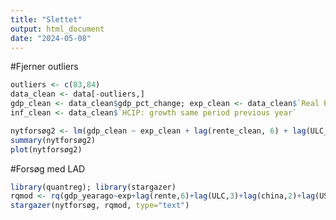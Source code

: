 ```yaml
---
title: "Slettet"
output: html_document
date: "2024-05-08"
---
```



#Fjerner outliers
```r
outliers <- c(83,84)
data_clean <- data[-outliers,]
gdp_clean <- data_clean$gdp_pct_change; exp_clean <- data_clean$`Real Export - % change from year ago`; rente_clean <- data_clean$`Interest Rate (10-year Goverment Bond Yields)`; ULC_clean <- data_clean$`ULC pct change previous period`; china_clean <- data_clean$`China gdp year ago`; USA_clean <- data_clean$`USA real gdp percent year ago`; euro_clean <- data_clean$`Eurozonen: Real GDP growth quarterly previous period`
inf_clean <- data_clean$`HCIP: growth same period previous year`

nytforsøg2 <- lm(gdp_clean ~ exp_clean + lag(rente_clean, 6) + lag(ULC_clean, 3) + lag(china_clean, 2) + lag(USA_clean, 1) + euro_clean +lag(inf_clean,2) + lag(I(inf_clean^2),2) )
summary(nytforsøg2)
plot(nytforsøg2)
```




#Forsøg med LAD
```r
library(quantreg); library(stargazer)
rqmod <- rq(gdp_yearago~exp+lag(rente,6)+lag(ULC,3)+lag(china,2)+lag(USA,1)+eurozone_pct_year+lag(inf,2)+lag(I(inf^2),2) )
stargazer(nytforsøg, rqmod, type="text")
```





